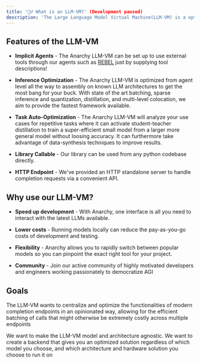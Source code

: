 ```yaml
---
title: '💁‍♂️ What is an LLM-VM?' (Development paused)
description: 'The Large Language Model Virtual Machine(LLM-VM) is a optimized backend for managing LLMs. It serves to facilitate communication and coordination between data, language models(running on the CPU), prompts, and various tools to streamline AGI development.'
---
```


## Features of the LLM-VM
- **Implicit Agents** - The Anarchy LLM-VM can be set up to use external tools through our agents such as [REBEL](../get_started/quickstart/agents) just by supplying tool descriptions!

- **Inference Optimization** - The Anarchy LLM-VM is optimized from agent level all the way to assembly on known LLM architectures to get the most bang for your buck. With state of the art batching, sparse inference and quantization, distillation, and multi-level colocation, we aim to provide the fastest framework available.

- **Task Auto-Optimization** - The Anarchy LLM-VM will analyze your use cases for repetitive tasks where it can activate student-teacher distillation to train a super-efficient small model from a larger more general model without loosing accuracy. It can furthermore take advantage of data-synthesis techniques to improve results.

- **Library Callable** - Our library can be used from any python codebase directly.

- **HTTP Endpoint** - We've provided an HTTP standalone server to handle completion requests via a convenient API.


## Why use our LLM-VM?

- **Speed up development** - With Anarchy, one interface is all you need to interact with the latest LLMs available.

- **Lower costs** - Running models locally can reduce the pay-as-you-go costs of development and testing.

- **Flexibility** - Anarchy allows you to rapidly switch between popular models so you can pinpoint the exact right tool for your project.

- **Community** - Join our active community of highly motivated developers and engineers working passionately to democratize AGI

## Goals
The LLM-VM wants to centralize and optimize the functionalities of modern completion endpoints in an opinionated way, allowing for the efficient batching of calls that might otherwise be extremely costly across multiple endpoints

We want to make the LLM-VM model and architecture agnostic. We want to create a backend that gives you an optimized solution regardless of which model you choose, and which architecture and hardware solution you choose to run it on

